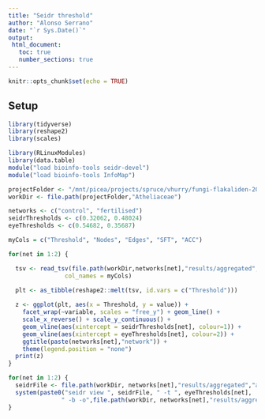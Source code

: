 ```yaml
---
title: "Seidr threshold"
author: "Alonso Serrano"
date: "`r Sys.Date()`"
output:
 html_document:
   toc: true
   number_sections: true
---
```


```r
knitr::opts_chunk$set(echo = TRUE)
```
## Setup

```r
library(tidyverse)
library(reshape2)
library(scales)

library(RLinuxModules)
library(data.table)
module("load bioinfo-tools seidr-devel")
module("load bioinfo-tools InfoMap")

projectFolder <- "/mnt/picea/projects/spruce/vhurry/fungi-flakaliden-2011"
workDir <- file.path(projectFolder,"Atheliaceae")
```
```r
networks <- c("control", "fertilised")
seidrThresholds <- c(0.32062, 0.48024)
eyeThresholds <- c(0.54682, 0.35687)
```

```r
myCols = c("Threshold", "Nodes", "Edges", "SFT", "ACC")

for(net in 1:2) {

  tsv <- read_tsv(file.path(workDir,networks[net],"results/aggregated", "threshold.txt"),
                col_names = myCols)

  plt <- as_tibble(reshape2::melt(tsv, id.vars = c("Threshold")))
  
  z <- ggplot(plt, aes(x = Threshold, y = value)) +
    facet_wrap(~variable, scales = "free_y") + geom_line() +
    scale_x_reverse() + scale_y_continuous() +
    geom_vline(aes(xintercept = seidrThresholds[net], colour=1)) +
    geom_vline(aes(xintercept = eyeThresholds[net], colour=2)) +
    ggtitle(paste(networks[net],"network")) +
    theme(legend.position = "none")
  print(z)
}
```

```r
for(net in 1:2) {
  seidrFile <- file.path(workDir, networks[net],"results/aggregated","aggregated.sf")
  system(paste0("seidr view ", seidrFile, " -t ", eyeThresholds[net],
               " -b -o",file.path(workDir, networks[net],"results/aggregated") ,"/aggregated_", eyeThresholds[net],".sf"), intern=TRUE)
}


```

